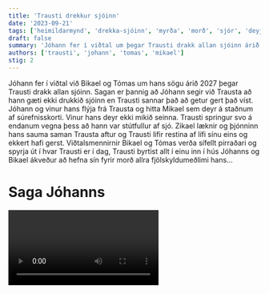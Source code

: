 ```yaml
---
title: 'Trausti drekkur sjóinn'
date: '2023-09-21'
tags: ['heimildarmynd', 'drekka-sjóinn', 'myrða', 'morð', 'sjór', 'deyja']
draft: false
summary: 'Jóhann fer í viðtal um þegar Trausti drakk allan sjóinn árið 2027'
authors: ['trausti', 'johann', 'tomas', 'mikael']
stig: 2
---
```


Jóhann fer í viðtal við Bikael og Tómas um hans sögu árið 2027 þegar Trausti drakk allan sjóinn.
Sagan er þannig að Jóhann segir við Trausta að hann gæti ekki drukkið sjóinn en Trausti sannar það að getur gert það víst.
Jóhann og vinur hans flýja frá Trausta og hitta Mikael sem deyr á staðnum af súrefnisskorti.
Vinur hans deyr ekki mikið seinna. Trausti springur svo á endanum vegna þess að hann var stútfullur af sjó.
Zikael læknir og þjónninn hans sauma saman Trausta aftur og Trausti lifir restina af lífi sínu eins og ekkert hafi gerst.
Viðtalsmennirnir Bikael og Tómas verða sífellt pirraðari og spyrja út í hvar Trausti er í dag,
Trausti byrtist allt í einu inn í hús Jóhanns og Bikael ákveður að hefna sín fyrir morð allra fjölskyldumeðlimi hans...

# Saga Jóhanns

<Video id="4tA9W9L7paI" />

# Verkefnið fyrir skólann

<Video id="56yaqVx_JtQ" />
